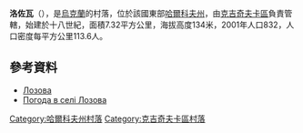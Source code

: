 {{coord|49|27|38|N|35|55|20|E|scale:100000_region:UA|display=title}}

'''洛佐瓦'''（{{lang-uk|Лозова}}），是[[烏克蘭|烏克蘭]]的村落，位於該國東部[[哈爾科夫州|哈爾科夫州]]，由[[克吉奇夫卡區|克吉奇夫卡區]]負責管轄，始建於十八世紀，面積7.32平方公里，海拔高度134米，2001年人口832，人口密度每平方公里113.6人。

==參考資料==
* [http://w1.c1.rada.gov.ua/pls/z7502/A005?rdat1=09.01.2009&rf7571=33336 Лозова]
* [http://weather.in.ua/ua/har'kovskaja/13754 Погода в селі Лозова] {{Wayback|url=http://weather.in.ua/ua/har%27kovskaja/13754 |date=20160323022220 }}

{{DEFAULTSORT:Лозова}}
[[Category:哈爾科夫州村落|Category:哈爾科夫州村落]]
[[Category:克吉奇夫卡區村落|Category:克吉奇夫卡區村落]]


{{Kharkiv-geo-stub}}